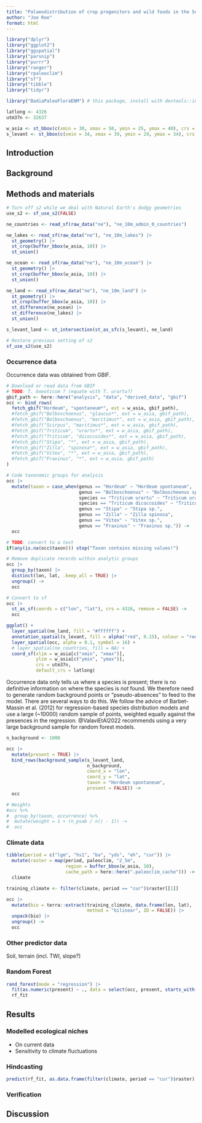```yaml
---
title: "Palaeodistribution of crop progenitors and wild foods in the Southern Levant"
author: "Joe Roe"
format: html
---
```


```r
library("dplyr")
library("ggplot2")
library("ggspatial")
library("parsnip")
library("purrr")
library("ranger")
library("rpaleoclim")
library("sf")
library("tibble")
library("tidyr")

library("BadiaPaleoFloraENM") # this package, install with devtools::install()
```

```r
latlong <- 4326
utm37n <- 32637

w_asia <- st_bbox(c(xmin = 30, xmax = 50, ymin = 25, ymax = 40), crs = 4326)
s_levant <- st_bbox(c(xmin = 34, xmax = 39, ymin = 29, ymax = 34), crs = 4326)
```

## Introduction

## Background

## Methods and materials

```r
# Turn off s2 while we deal with Natural Earth's dodgy geometries
use_s2 <- sf_use_s2(FALSE)

ne_countries <- read_sf(raw_data("ne"), "ne_10m_admin_0_countries")

ne_lakes <- read_sf(raw_data("ne"), "ne_10m_lakes") |> 
  st_geometry() |>
  st_crop(buffer_bbox(w_asia, 10)) |>
  st_union()

ne_ocean <- read_sf(raw_data("ne"), "ne_10m_ocean") |>
  st_geometry() |>
  st_crop(buffer_bbox(w_asia, 10)) |>
  st_union()

ne_land <- read_sf(raw_data("ne"), "ne_10m_land") |> 
  st_geometry() |>
  st_crop(buffer_bbox(w_asia, 10)) |>
  st_difference(ne_ocean) |>
  st_difference(ne_lakes) |>
  st_union()

s_levant_land <- st_intersection(st_as_sfc(s_levant), ne_land)

# Restore previous setting of s2
sf_use_s2(use_s2)
```

### Occurrence data

Occurrence data was obtained from GBIF.

```r
# Download or read data from GBIF
# TODO: T. boeoticum ? (equate with T. urartu?)
gbif_path <- here::here("analysis", "data", "derived_data", "gbif")
occ <- bind_rows(
  fetch_gbif("Hordeum", "spontaneum*", ext = w_asia, gbif_path),
  #fetch_gbif("Bolboschoenus", "glaucus*", ext = w_asia, gbif_path),    
  #fetch_gbif("Bolboschoenus", "maritimus*", ext = w_asia, gbif_path),    
  #fetch_gbif("Scirpus", "maritimus*", ext = w_asia, gbif_path),
  #fetch_gbif("Triticum", "urartu*", ext = w_asia, gbif_path),
  #fetch_gbif("Triticum", "dicoccoides*", ext = w_asia, gbif_path),
  #fetch_gbif("Stipa", "*", ext = w_asia, gbif_path),
  #fetch_gbif("Zilla", "spinosa*", ext = w_asia, gbif_path),
  #fetch_gbif("Vitex", "*", ext = w_asia, gbif_path),
  #fetch_gbif("Fraxinus", "*", ext = w_asia, gbif_path)
)

# Code taxonomic groups for analysis
occ |>
  mutate(taxon = case_when(genus == "Hordeum" ~ "Hordeum spontaneum",
                           genus == "Bolboschoenus" ~ "Bolboschoenus sp.",
                           species == "Triticum urartu" ~ "Triticum urartu",
                           species == "Triticum dicoccoides" ~ "Triticum dicoccoides",
                           genus == "Stipa" ~ "Stipa sp.",
                           genus == "Zilla" ~ "Zilla spinosa",
                           genus == "Vitex" ~ "Vitex sp.",
                           genus == "Fraxinus" ~ "Fraxinus sp.")) ->
  occ

# TODO: convert to a test
if(any(is.na(occ$taxon))) stop("Taxon contains missing values!")

# Remove duplicate records within analytic groups
occ |>
  group_by(taxon) |>
  distinct(lon, lat, .keep_all = TRUE) |>
  ungroup() ->
  occ

# Convert to sf
occ |>
  st_as_sf(coords = c("lon", "lat"), crs = 4326, remove = FALSE) ->
  occ
```

```r
ggplot() + 
  layer_spatial(ne_land, fill = "#ffffff") +
  annotation_spatial(s_levant, fill = alpha("red", 0.15), colour = "red") +
  layer_spatial(occ, alpha = 0.1, symbol = 16) +
  # layer_spatial(ne_countries, fill = NA) +
  coord_sf(xlim = w_asia[c("xmin", "xmax")], 
           ylim = w_asia[c("ymin", "ymax")],
           crs = utm37n,
           default_crs = latlong)
```

<!-- TODO: following @ValaviEtAl2022, more accurate to call pseudo-absences
  "background samples" -->
Occurrence data only tells us where a species is present;
there is no definitive information on where the species is *not* found.
We therefore need to generate random background points or "pseudo-absences" to feed to the model.
There are several ways to do this. 
We follow the advice of Barbet-Massin et al. (2012) for regression-based species distribution models and use a large (~10000) random sample of points, weighted equally against the presences in the regression.
@ValaviEtAl2022 recommends using a very large background sample for random forest models.

```r
n_background <- 1000

occ |>
  mutate(present = TRUE) |>
  bind_rows(background_sample(s_levant_land, 
                              n_background,
                              coord_x = "lon",
                              coord_y = "lat", 
                              taxon = "Hordeum spontaneum", 
                              present = FALSE)) ->
  occ

# Weights
#occ %>% 
#  group_by(taxon, occurrence) %>% 
#  mutate(weight = 1 + (n_psab / n() - 1)) ->
#  occ
```

### Climate data

```r
tibble(period = c("lgm", "hs1", "ba", "yds", "eh", "cur")) |>
  mutate(raster = map(period, paleoclim, "2_5m", 
                      region = buffer_bbox(w_asia, 10),
                      cache_path = here::here(".paleoclim_cache"))) -> # TODO: revert to default cache
  climate

training_climate <- filter(climate, period == "cur")$raster[[1]]

occ |>
  mutate(bio = terra::extract(training_climate, data.frame(lon, lat), 
                              method = "bilinear", ID = FALSE)) |>
  unpack(bio) |>
  ungroup() ->
  occ
```

### Other predictor data

Soil, terrain (incl. TWI, slope?)

### Random Forest

```r
rand_forest(mode = "regression") |>
  fit(as.numeric(present) ~ ., data = select(occ, present, starts_with("bio_"))) ->
  rf_fit
```

## Results

### Modelled ecological niches

* On current data
* Sensitivity to climate fluctuations

### Hindcasting

```r
predict(rf_fit, as.data.frame(filter(climate, period == "cur")$raster), type = "raw")
```

### Verification

## Discussion
